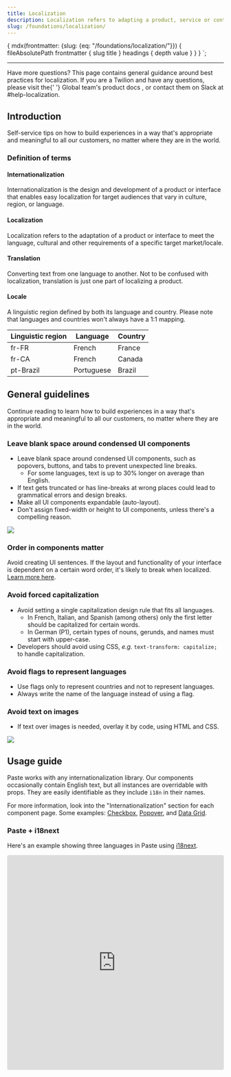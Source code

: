 ```yaml
---
title: Localization
description: Localization refers to adapting a product, service or content to fit a specific market or country.
slug: /foundations/localization/
---
```




  {
    mdx(frontmatter: {slug: {eq: "/foundations/localization/"}}) {
      fileAbsolutePath
      frontmatter {
        slug
        title
      }
      headings {
        depth
        value
      }
    }
  }
`;

<content>

<GenericHeader
  name={props.pageContext.frontmatter.title}
  description={props.pageContext.frontmatter.description}
  categoryRoute={SidebarCategoryRoutes.FOUNDATIONS}
/>

</content>

---

<contentwrapper>

<PageAside data={props.data.mdx} />

<content>
<Callout variant='neutral' marginY='space70'>
  <CalloutHeading as='h2'>Have more questions?</CalloutHeading>
  <CalloutText>
    This page contains general guidance around best practices for localization. If you are a Twilion and have any questions, please
    visit the{' '}
    <Anchor href="https://internal-product-docs.twilio.com/docs/internationalization/" showExternal>
       Global team's product docs
    </Anchor>
    , or contact them on Slack at #help-localization.
  </CalloutText>
</Callout>

## Introduction

Self-service tips on how to build experiences in a way that's appropriate and meaningful to all our customers, no matter where they are in the world.

### Definition of terms

#### Internationalization

Internationalization is the design and development of a product or interface that enables easy localization for target
audiences that vary in culture, region, or language.

#### Localization

Localization refers to the adaptation of a product or interface to meet the language, cultural and other requirements
of a specific target market/locale.

#### Translation

Converting text from one language to another. Not to be confused with localization, translation is just one part of
localizing a product.

#### Locale

A linguistic region defined by both its language and country. Please note that languages and countries won't always
have a 1:1 mapping.

| Linguistic region | Language   | Country |
| ----------------- | ---------- | ------- |
| fr-FR             | French     | France  |
| fr-CA             | French     | Canada  |
| pt-Brazil         | Portuguese | Brazil  |

## General guidelines

Continue reading to learn how to build experiences in a way that's appropriate and meaningful to all our customers, no matter where they are in the world.

### Leave blank space around condensed UI components

- Leave blank space around condensed UI components, such as popovers, buttons, and tabs to prevent unexpected line breaks.
  - For some languages, text is up to 30% longer on average than English.
- If text gets truncated or has line-breaks at wrong places could lead to grammatical errors and design breaks.
- Make all UI components expandable (auto-layout).
- Don't assign fixed-width or height to UI components, unless there's a compelling reason.

<Image src={DenseLayout} placeholder="blur" />

### Order in components matter

Avoid creating UI sentences. If the layout and functionality of your interface is dependent on a certain word order, it's likely to break when localized.
[Learn more here](https://paste.twilio.design/components/label/#about-label 'Learn more about how how to design layout and functionality that is resilient when localized.').

### Avoid forced capitalization

- Avoid setting a single capitalization design rule that fits all languages.
  - In French, Italian, and Spanish (among others) only the first letter should be capitalized for certain words.
  - In German (P1), certain types of nouns, gerunds, and names must start with upper-case.
- Developers should avoid using CSS, _e.g._ `text-transform: capitalize;` to handle capitalization.

### Avoid flags to represent languages

- Use flags only to represent countries and not to represent languages.
- Always write the name of the language instead of using a flag.

### Avoid text on images

- If text over images is needed, overlay it by code, using HTML and CSS.

<Image src={TextInImage} placeholder="blur" />

## Usage guide

Paste works with any internationalization library. Our components occasionally contain English text, but all instances
are overridable with props. They are easily identifiable as they include `i18n` in their names.

For more information, look into the "Internationalization" section for each component page. Some examples: [Checkbox](/components/checkbox/#internationalization), [Popover](/components/checkbox/#internationalization), and [Data Grid](https://paste.twilio.design/components/checkbox/#internationalization).

### Paste + i18next

Here's an example showing three languages in Paste using [i18next](https://www.i18next.com/).

<iframe
  src="https://codesandbox.io/embed/i18next-paste-example-5v6ekx?fontsize=14&hidenavigation=1&theme=dark"
  style="width:100%; height:500px; border:0; border-radius: 4px; overflow:hidden;"
  title="i18next + Paste example"
  allow="accelerometer; ambient-light-sensor; camera; encrypted-media; geolocation; gyroscope; hid; microphone; midi; payment; usb; vr; xr-spatial-tracking"
  sandbox="allow-forms allow-modals allow-popups allow-presentation allow-same-origin allow-scripts"
></iframe>

</content>

</contentwrapper>
